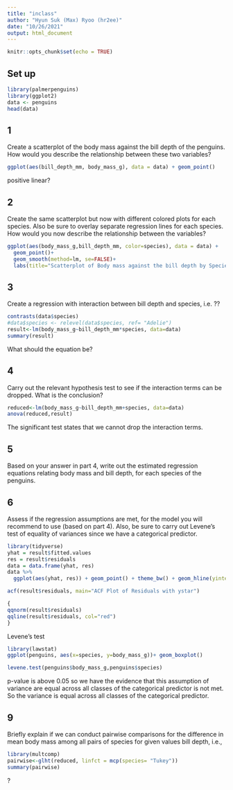 ```yaml
---
title: "inclass"
author: "Hyun Suk (Max) Ryoo (hr2ee)"
date: "10/26/2021"
output: html_document
---
```


```r
knitr::opts_chunk$set(echo = TRUE)
```

## Set up
```r
library(palmerpenguins)
library(ggplot2)
data <- penguins
head(data)
```
## 1
Create a scatterplot of the body mass against the bill depth of the penguins. How
would you describe the relationship between these two variables?
```r
ggplot(aes(bill_depth_mm, body_mass_g), data = data) + geom_point()
```

positive linear? 

## 2
Create the same scatterplot but now with different colored plots for each species. Also
be sure to overlay separate regression lines for each species. How would you now
describe the relationship between the variables?
```r
ggplot(aes(body_mass_g,bill_depth_mm, color=species), data = data) + 
  geom_point()+
  geom_smooth(method=lm, se=FALSE)+
  labs(title="Scatterplot of Body mass against the bill depth by Species")
```

## 3 
Create a regression with interaction between bill depth and species, i.e.
??
```r
contrasts(data$species)
#data$species <- relevel(data$species, ref= "Adelie")
result<-lm(body_mass_g~bill_depth_mm*species, data=data)
summary(result)
```
What should the equation be?

## 4
Carry out the relevant hypothesis test to see if the interaction terms can be dropped.
What is the conclusion?
```r
reduced<-lm(body_mass_g~bill_depth_mm+species, data=data)
anova(reduced,result)
```
The significant test states that we cannot drop the interaction terms.

## 5
Based on your answer in part 4, write out the estimated regression equations relating
body mass and bill depth, for each species of the penguins.

## 6
Assess if the regression assumptions are met, for the model you will recommend to use
(based on part 4). Also, be sure to carry out Levene’s test of equality of variances
since we have a categorical predictor.

```r
library(tidyverse)
yhat = result$fitted.values
res = result$residuals
data = data.frame(yhat, res)
data %>%
  ggplot(aes(yhat, res)) + geom_point() + theme_bw() + geom_hline(yintercept=0, color="red")
```

```r
acf(result$residuals, main="ACF Plot of Residuals with ystar")
```

```r
{
qqnorm(result$residuals)
qqline(result$residuals, col="red")
}
```

Levene's test
```r
library(lawstat)
ggplot(penguins, aes(x=species, y=body_mass_g))+ geom_boxplot()
```


```r
levene.test(penguins$body_mass_g,penguins$species)
```

p-value is above 0.05 so we have the evidence that this assumption of variance are equal across all classes of the categorical predictor is not met. So the variance is equal across all classes of the categorical predictor.



## 9
Briefly explain if we can conduct pairwise comparisons for the difference in mean body
mass among all pairs of species for given values bill depth, i.e.,
```r
library(multcomp)
pairwise<-glht(reduced, linfct = mcp(species= "Tukey"))
summary(pairwise)
```

?






